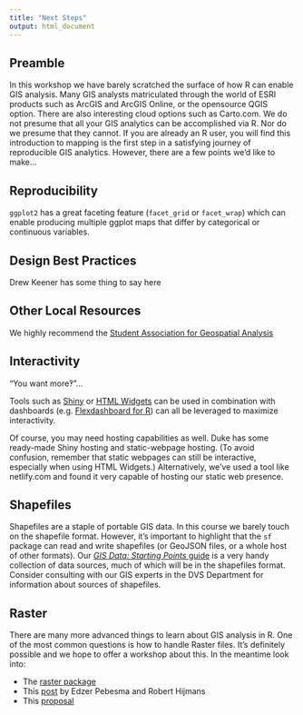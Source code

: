 ```yaml
---
title: "Next Steps"
output: html_document
---
```


## Preamble

In this workshop we have barely scratched the surface of how R can enable GIS analysis.  Many GIS analysts matriculated through the world of ESRI products such as ArcGIS and ArcGIS Online, or the opensource QGIS option.  There are also interesting cloud options such as Carto.com.  We do not presume that all your GIS analytics can be accomplished via R.  Nor do we presume that they cannot.  If you are already an R user, you will find this introduction to mapping is the first step in a satisfying journey of reproducible GIS analytics.  However, there are a few points we'd like to make...

## Reproducibility

`ggplot2` has a great faceting feature (`facet_grid` or `facet_wrap`) which can enable producing multiple ggplot maps that differ by categorical or continuous variables.

## Design Best Practices

Drew Keener has some thing to say here

## Other Local Resources

We highly recommend the [Student Association for Geospatial Analysis](https://sites.duke.edu/saga/)

## Interactivity 

"You want more‽"...

Tools such as [Shiny](https://www.rstudio.com/products/shiny/) or [HTML Widgets](http://www.htmlwidgets.org/) can be used in combination with dashboards (e.g. [Flexdashboard for R](http://rmarkdown.rstudio.com/flexdashboard/)) can all be leveraged to maximize interactivity.  

Of course, you may need hosting capabilities as well.  Duke has some ready-made Shiny hosting and static-webpage hosting. (To avoid confusion, remember that static webpages can still be interactive, especially when using HTML Widgets.)  Alternatively, we've used a tool like netlify.com and found it very capable of hosting our static web presence.

## Shapefiles

Shapefiles are a staple of portable GIS data.  In this course we barely touch on the shapefile format.  However, it's important to highlight that the `sf` package can read and write shapefiles (or GeoJSON files, or a whole host of other formats).  Our [*GIS Data: Starting Points* guide](https://guides.library.duke.edu/gisdata) is a very handy collection of data sources, much of which will be in the shapefiles format.  Consider consulting with our GIS experts in the DVS Department for information about sources of shapefiles.

## Raster 

There are many more advanced things to learn about GIS analysis in R.  One of the most common questions is how to handle Raster files.  It's definitely possible and we hope to offer a workshop about this.  In the meantime look into:

- The [raster package](https://cran.r-project.org/web/packages/raster/)
- This [post](http://r-spatial.org/r/2016/09/26/future.html) by Edzer Pebesma and Robert Hijmans
- This [proposal](https://github.com/r-spatial/stars/blob/master/PROPOSAL.md)

